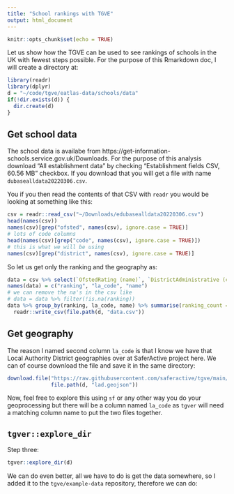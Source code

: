 ```yaml
---
title: "School rankings with TGVE"
output: html_document
---
```


```r
knitr::opts_chunk$set(echo = TRUE)
```

Let us show how the TGVE can be used to see rankings of schools in the UK with fewest steps possible. For the purpose of this Rmarkdown doc, I will create a directory at:

```r
library(readr)
library(dplyr)
d = "~/code/tgve/eatlas-data/schools/data"
if(!dir.exists(d)) {
  dir.create(d)
}
```


## Get school data
The school data is availabe from https://get-information-schools.service.gov.uk/Downloads. For the purpose of this analysis download "All establishment data" by checking "Establishment fields CSV, 60.56 MB" checkbox. If you download that you will get a file with name `dubasealldata20220306.csv`.

You if you then read the contents of that CSV with `readr` you would be looking at something like this:

```r
csv = readr::read_csv("~/Downloads/edubasealldata20220306.csv")
head(names(csv))
names(csv)[grep("ofsted", names(csv), ignore.case = TRUE)]
# lots of code columns
head(names(csv)[grep("code", names(csv), ignore.case = TRUE)])
# this is what we will be using
names(csv)[grep("district", names(csv), ignore.case = TRUE)]

```
So let us get only the ranking and the geography as:

```r
data = csv %>% select(`OfstedRating (name)`, `DistrictAdministrative (code)`, `DistrictAdministrative (name)`)
names(data) = c("ranking", "la_code", "name")
# we can remove the na's in the csv like
# data = data %>% filter(!is.na(ranking))
data %>% group_by(ranking, la_code, name) %>% summarise(ranking_count = n()) %>% 
  readr::write_csv(file.path(d, "data.csv"))
```

## Get geography
The reason I named second column `la_code` is that I know we have that Local Authority District geographies over at SaferActive project here. We can of course download the file and save it in the same directory:

```r
download.file("https://raw.githubusercontent.com/saferactive/tgve/main/las-only-code.geojson", 
              file.path(d, "lad.geojson"))
```

Now, feel free to explore this using `sf` or any other way you do your geoprocessing but there will be a column named `la_code` as `tgver` will need a matching column name to put the two files together.

## `tgver::explore_dir`

Step three:
```r
tgver::explore_dir(d)
```

We can do even better, all we have to do is get the data somewhere, so I added it to the `tgve/example-data` repository, therefore we can do:


